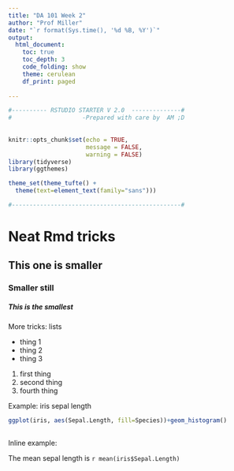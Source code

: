 ```yaml
---
title: "DA 101 Week 2"
author: "Prof Miller"
date: "`r format(Sys.time(), '%d %B, %Y')`"
output: 
  html_document:
    toc: true
    toc_depth: 3
    code_folding: show
    theme: cerulean
    df_print: paged
  
---
```


```r

#---------- RSTUDIO STARTER V 2.0  --------------#
#                    -Prepared with care by  AM ;D
                
                                                                          
knitr::opts_chunk$set(echo = TRUE, 
                      message = FALSE, 
                      warning = FALSE)      
library(tidyverse)                
library(ggthemes)                    

theme_set(theme_tufte() +                                     
  theme(text=element_text(family="sans")))  

#------------------------------------------------#
```



# Neat Rmd tricks
## This one is smaller
### Smaller still
##### This is the smallest


More tricks: lists

- thing 1
- thing 2
- thing 3

1) first thing
2) second thing
4) fourth thing


Example:  iris sepal length

```r
ggplot(iris, aes(Sepal.Length, fill=Species))+geom_histogram()
  
```



Inline example:

The mean sepal length is `r mean(iris$Sepal.Length)`

